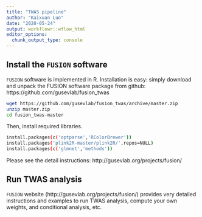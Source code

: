 ```yaml
---
title: "TWAS pipeline"
author: "Kaixuan Luo"
date: "2020-05-24"
output: workflowr::wflow_html
editor_options:
  chunk_output_type: console
---
```


## Install the `FUSION` software
`FUSION` software is implemented in R. Installation is easy: simply download and unpack the FUSION software package from github:
https://github.com/gusevlab/fusion_twas
```bash
wget https://github.com/gusevlab/fusion_twas/archive/master.zip
unzip master.zip
cd fusion_twas-master
```

Then, install required libraries. 
```bash
install.packages(c('optparse','RColorBrewer'))
install.packages('plink2R-master/plink2R/',repos=NULL)
install.packages(c('glmnet','methods'))
```

Please see the detail instructions: 
http://gusevlab.org/projects/fusion/

## Run TWAS analysis

`FUSION` website (http://gusevlab.org/projects/fusion/) provides very detailed instructions and examples to run TWAS analysis, compute your own weights, and conditional analysis, etc.





